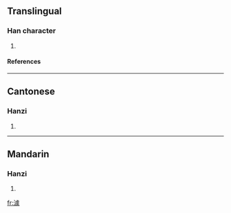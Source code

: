 ==Translingual==
===Han character===
{{Han char|rn=85|rad=水|as=13|sn=16|four=3113<sub>2</sub>|canj=水卜心人 (EYPO)}}
# {{defn|Han|sort=水13}}
====References====
{{Han ref|kx=0654.120|dkj=18433|dj=1064.100|hdz=31755.020|uh=6FBD|ud=28605|bh=E9F2|bd=59890}}

----
==Cantonese==
===Hanzi===
{{yue-hanzi|jyut=|y=geui3, geui6}}
# {{defn|Cantonese}}

----
==Mandarin==
===Hanzi===
{{cmn-hanzi|pin=[[jù]] (ju4)|wg=chü<sup>4</sup>}}
# {{defn|Mandarin}}

[[fr:澽]]